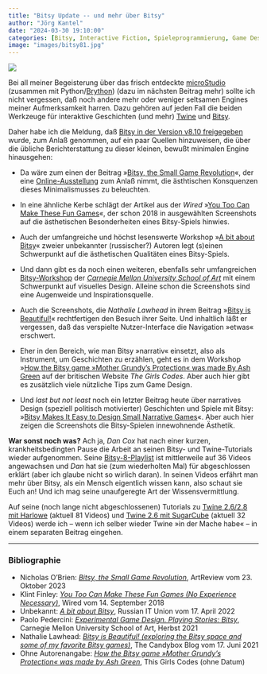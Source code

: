 ```yaml
---
title: "Bitsy Update -- und mehr über Bitsy"
author: "Jörg Kantel"
date: "2024-03-30 19:10:00"
categories: [Bitsy, Interactive Fiction, Spieleprogrammierung, Game Design]
image: "images/bitsy81.jpg"
---
```


[![](images/bitsy81-b.jpg)](https://backend.artreview.com/wp-content/uploads/2023/10/Screenshot-2023-10-18-at-15.43.09-1230x692.png)

Bei all meiner Begeisterung über das frisch entdeckte [microStudio](http://cognitiones.kantel-chaos-team.de/multimedia/spieleprogrammierung/microstudio.html) (zusammen mit Python/[Brython](http://blog.schockwellenreiter.de/2019/04/2019041701.html)) (dazu im nächsten Beitrag mehr) sollte ich nicht vergessen, daß noch andere mehr oder weniger seltsamen Engines meiner Aufmerksamkeit harren. Dazu gehören auf jeden Fall die beiden Werkzeuge für interaktive Geschichten (und mehr) [Twine](http://cognitiones.kantel-chaos-team.de/multimedia/spieleprogrammierung/twine2.html) und [Bitsy](http://cognitiones.kantel-chaos-team.de/multimedia/spieleprogrammierung/bitsy.html).

Daher habe ich die Meldung, daß [Bitsy in der Version v8.10 freigegeben](https://ledoux.itch.io/bitsy/devlog/706225/v810) wurde, zum Anlaß genommen, auf ein paar Quellen hinzuweisen, die über die übliche Berichterstattung zu dieser kleinen, bewußt minimalen Engine hinausgehen:

- Da wäre zum einen der Beitrag »[Bitsy, the Small Game Revolution](https://artreview.com/bitsy-the-small-game-revolution/)«, der eine [Online-Ausstellung](http://museumofscreens.com/) zum Anlaß nimmt, die ästhtischen Konsquenzen dieses Minimalismusses zu beleuchten.

- In eine ähnliche Kerbe schlägt der Artikel aus der *Wired* »[You Too Can Make These Fun Games](https://www.wired.com/story/you-make-fun-games-no-experience/)«, der schon 2018 in ausgewählten Screenshots auf die ästhetischen Besonderheiten eines Bitsy-Spiels hinwies.

- Auch der umfangreiche und höchst lesenswerte Workshop »[A bit about Bitsy](https://ruitunion.org/en/posts/2022-04-17-bitsy/)« zweier unbekannter (russischer?) Autoren legt (s)einen Schwerpunkt auf die ästhetischen Qualitäten eines Bitsy-Spiels.

- Und dann gibt es da noch einen weiteren, ebenfalls sehr umfangreichen [Bitsy-Workshop](https://mycours.es/gamedesign2021/bitsy-2/) der *[Carnegie Mellon University School of Art](https://en.wikipedia.org/wiki/Carnegie_Mellon_School_of_Art)* mit einem Schwerpunkt auf visuelles Design. Alleine schon die Screenshots sind eine Augenweide und Inspirationsquelle.

- Auch die Screenshots, die *Nathalie Lawhead* in ihrem Beitrag »[Bitsy is Beautiful!](https://www.nathalielawhead.com/candybox/bitsy-is-beautiful-exploring-the-bitsy-space-and-some-of-my-favorite-bitsy-games)« rechtfertigen den Besuch ihrer Seite. Und inhaltlich läßt er vergessen, daß das verspielte Nutzer-Interface die Navigation »etwas« erschwert.

- Eher in den Bereich, wie man Bitsy »narrativ« einsetzt, also als Instrument, um Geschichten zu erzählen, geht es in dem Workshop »[How the Bitsy game »Mother Grundy’s Protection« was made By Ash Green](https://thisgirl.codes/how-the-bitsy-game-mother-grundys-protection-was-made-by-ash-green/) auf der britischen Website *The Girls Codes*. Aber auch hier gibt es zusätzlich viele nützliche Tips zum Game Design.

- Und *last but not least* noch ein letzter Beitrag heute über narratives Design (speziell politisch motivierter) Geschichten und Spiele mit Bitsy: »[Bitsy Makes It Easy to Design Small Narrative Games](https://www.pastemagazine.com/games/bitsy/bitsy-makes-it-easy-to-design-small-narrative-game)«. Aber auch hier zeigen die Screenshots die Bitsy-Spielen innewohnende Ästhetik.

**War sonst noch was?** Ach ja, *Dan Cox* hat nach einer kurzen, krankheitsbedingten Pause die Arbeit an seinen Bitsy- und Twine-Tutorials wieder aufgenommen. Seine [Bitsy-8-Playlist](https://www.youtube.com/playlist?list=PLlXuD3kyVEr6bprFqUBCOEWT47xqYmVQ4) ist mittlerweile auf 36 Videos angewachsen und *Dan* hat sie (zum wiederholten Mal) für abgeschlossen erklärt (aber ich glaube nicht so wirlich daran). In seinen Videos erfährt man mehr über Bitsy, als ein Mensch eigentlich wissen kann, also schaut sie Euch an! Und ich mag seine unaufgeregte Art der Wissensvermittlung.

Auf seine (noch lange nicht abgeschlossenen) Tutorials zu [Twine 2.6/2.8 mit Harlowe](https://www.youtube.com/playlist?list=PLlXuD3kyVEr662CjQjQHOVJhmdsl2TgYk) (aktuell 81 Videos) und [Twine 2.6 mit SugarCube](https://www.youtube.com/playlist?list=PLlXuD3kyVEr5JmCL3GbEAd0jPsDVcuge7) (aktuell 32 Videos) werde ich -- wenn ich selber wieder Twine »in der Mache habe« -- in einem separaten Beitrag eingehen.

---

### Bibliographie

- Nicholas O'Brien: *[Bitsy, the Small Game Revolution](https://artreview.com/bitsy-the-small-game-revolution/)*, ArtReview vom 23. Oktober 2023
- Klint Finley: *[You Too Can Make These Fun Games (No Experience Necessary)](https://www.wired.com/story/you-make-fun-games-no-experience/)*, Wired vom 14. September 2018
- Unbekannt: *[A bit about Bitsy](https://ruitunion.org/en/posts/2022-04-17-bitsy/)*, Russian IT Union vom 17. April 2022
- Paolo Pedercini: *[Experimental Game Design. Playing Stories: Bitsy](https://mycours.es/gamedesign2021/bitsy-2/)*, Carnegie Mellon University School of Art, Herbst 2021
- Nathalie Lawhead: *[Bitsy is Beautiful! (exploring the Bitsy space and some of my favorite Bitsy games)](https://www.nathalielawhead.com/candybox/bitsy-is-beautiful-exploring-the-bitsy-space-and-some-of-my-favorite-bitsy-games)*, The Candybox Blog vom 17. Juni 2021
- Ohne Autorenangabe: *[How the Bitsy game »Mother Grundy’s Protection« was made by Ash Green](https://thisgirl.codes/how-the-bitsy-game-mother-grundys-protection-was-made-by-ash-green/)*, This Girls Codes (ohne Datum)